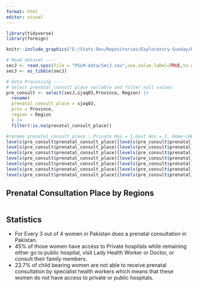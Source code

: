 ```yaml
---
format: html
editor: visual
---
```


```r
library(tidyverse)
library(foreign)
```

```r
knitr::include_graphics("E:/Stats-Dev/Repositories/Exploratory-Sunday/Did-You-Know.png")
```


```r

# Read dataset ----
secJ <- read.spss(file = "PSLM-data/SecJ.sav",use.value.label=TRUE,to.data.frame=TRUE)
secJ <- as_tibble(secJ)

# Data Processing ----
# Select prenatal consult place variable and filter null values
pre_consult <- select(secJ,sjaq03,Province, Region) |>
  rename(
  prenatal_consult_place = sjaq03,
  prov = Province,
  region = Region
  ) |>
  filter(!is.na(prenatal_consult_place))

#rename prenatal_consult_place : Private Hos = 1,Govt Hos = 2, Home-LHW =3, Home-LHV = 3,Home Doc = 3,Home-TBA = 4,Other = 4 
levels(pre_consult$prenatal_consult_place)[levels(pre_consult$prenatal_consult_place)=="Private Hosp/Clinic"] <- "1"
levels(pre_consult$prenatal_consult_place)[levels(pre_consult$prenatal_consult_place)=="Govt Hosp/Clinic"] <- "2"
levels(pre_consult$prenatal_consult_place)[levels(pre_consult$prenatal_consult_place)=="Home-TBA"] <- "4"
levels(pre_consult$prenatal_consult_place)[levels(pre_consult$prenatal_consult_place)=="Home-LHW"] <- "3"
levels(pre_consult$prenatal_consult_place)[levels(pre_consult$prenatal_consult_place)=="Home-LHV"] <- "3"
levels(pre_consult$prenatal_consult_place)[levels(pre_consult$prenatal_consult_place)=="Home-Doctor"] <- "3"
levels(pre_consult$prenatal_consult_place)[levels(pre_consult$prenatal_consult_place)=="Other"] <- "4"

```


## Prenatal Consultation Place by Regions 
```r

```



## Statistics

- For Every 3 out of 4 women in Pakistan does a prenatal consultation in Pakistan.
- 45% of those women have access to Private hospitals while remaining either go to public hospital, visit Lady Health Worker or Doctor, or consult their family members. 
- 23.7% of child bearing women are not able to receive prenatal consultation by specialist health workers which means that these women do not have access to private or public hospitals.    